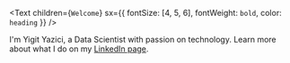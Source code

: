 <Text
  children={`Welcome`}
  sx={{ fontSize: [4, 5, 6], fontWeight: `bold`, color: `heading` }}
/>

I'm Yigit Yazici, a Data Scientist with passion on technology. Learn more about what I do on my [LinkedIn page](https://www.linkedin.com/in/yigit-yazici).
